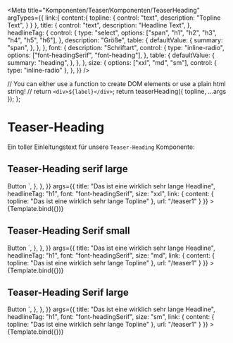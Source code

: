 

<Meta
  title="Komponenten/Teaser/Komponenten/TeaserHeading"
  argTypes={{
    link:{
      content:{
        topline: {
          control: "text",
          description: "Topline Text",
        }
      }
    },
    title: {
      control: "text",
      description: "Headline Text",
    },
    headlineTag: {
      control: {
        type: "select",
        options: ["span", "h1", "h2", "h3", "h4", "h5", "h6"],
      },
      description: "Größe",
      table: {
        defaultValue: {
          summary: "span",
        },
      },
    },
    font: {
      description: "Schriftart",
      control: {
        type: "inline-radio",
        options: ["font-headingSerif", "font-heading"],
      },
      table: {
        defaultValue: {
          summary: "heading",
        },
      },
    },
    size: {
      options: ["xxl", "md", "sm"],
      control: { type: "inline-radio" },
    },
  }}
/>

  // You can either use a function to create DOM elements or use a plain html string!
  // return `<div>${label}</div>`;
  return teaserHeading({ topline, ...args });
};

# Teaser-Heading

Ein toller Einleitungstext für unsere `Teaser-Heading` Komponente:

## Teaser-Heading serif large

<Canvas>
  <Story
    name="Serif Hero"
    parameters={{
      docs: {
        source: {
          code: `
<Button class="storybook-button storybook-button--secondary">Button</button>
        `,
        },
      },
    }}
    args={{
      title: "Das ist eine wirklich sehr lange Headline",
      headlineTag: "h1",
      font: "font-headingSerif",
      size: "xxl",
      link: {
              content: {
                topline: "Das ist eine wirklich sehr lange Topline"
              },
              url: "/teaser1"
            }
    }}
  >
    {Template.bind({})}
  </Story>
</Canvas>

<ArgsTable story="Serif large" />

## Teaser-Heading Serif small

<Canvas>
  <Story
    name="Serif medium"
    parameters={{
      docs: {
        source: {
          code: `
<Button class="storybook-button storybook-button--secondary">Button</button>
        `,
        },
      },
    }}
    args={{
      title: "Das ist eine wirklich sehr lange Headline",
      headlineTag: "h1",
      font: "font-headingSerif",
      size: "md",
      link: {
              content: {
                topline: "Das ist eine wirklich sehr lange Topline"
              },
              url: "/teaser1"
            }
    }}
  >
    {Template.bind({})}
  </Story>
</Canvas>

## Teaser-Heading Serif large

<Canvas>
  <Story
    name="Serif small"
    parameters={{
      docs: {
        source: {
          code: `
<Button class="storybook-button storybook-button--secondary">Button</button>
        `,
        },
      },
    }}
    args={{
      title: "Das ist eine wirklich sehr lange Headline",
      headlineTag: "h1",
      font: "font-headingSerif",
      size: "sm",
      link: {
        content: {
          topline: "Das ist eine wirklich sehr lange Topline"
        },
        url: "/teaser1"
      }
    }}
  >
    {Template.bind({})}
  </Story>
</Canvas>